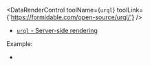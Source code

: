 
<DataRenderControl toolName={<code>urql</code>} toolLink={'https://formidable.com/open-source/urql/'} />

- [`urql` - Server-side rendering](https://formidable.com/open-source/urql/docs/advanced/server-side-rendering/)

<DataPassToClient toolType="data-fetching" />

Example:
- <RepoLink path="/examples/urql/" />


